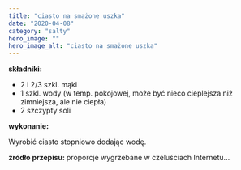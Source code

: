 ```yaml
---
title: "ciasto na smażone uszka"
date: "2020-04-08"
category: "salty"
hero_image: ""
hero_image_alt: "ciasto na smażone uszka"
---
```


<!--more ... -->

<strong>składniki:</strong>
<ul>
  <li>2 i 2/3 szkl. mąki</li>
  <li>
    1 szkl. wody (w temp. pokojowej, może być nieco cieplejsza niż zimniejsza,
    ale nie ciepła)
  </li>
  <li>2 szczypty soli</li>
</ul>
<strong>wykonanie:</strong>

Wyrobić ciasto stopniowo dodając wodę.

<strong>źródło przepisu: </strong>proporcje wygrzebane w czeluściach
Internetu...
